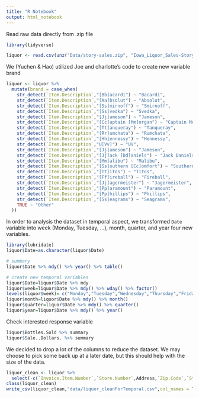 ```yaml
---
title: "R Notebook"
output: html_notebook
---
```


Read raw data directly from .zip file 

```r
library(tidyverse)

liquor <- read.csv(unz("Data/story-sales.zip", "Iowa_Liquor_Sales-Story.csv"))
```

We (Yuchen & Hao) utilized Joe and charlotte's code to create new variable brand
```r
liquor <- liquor %>%
  mutate(brand = case_when(
    str_detect(`Item.Description`,"[Bb]acardi") ~ "Bacardi",
    str_detect(`Item.Description`,"[Aa]bsolut") ~ "Absolut",
    str_detect(`Item.Description`,"[Ss]mirnoff") ~ "Smirnoff",
    str_detect(`Item.Description`,"[Ss]vedka") ~ "Svedka",
    str_detect(`Item.Description`,"[Jj]ameson") ~ "Jameson",
    str_detect(`Item.Description`,"[Cc]aptain [Mm]organ") ~ "Captain Morgan",
    str_detect(`Item.Description`,"[Tt]anqueray") ~ "Tanqueray",
    str_detect(`Item.Description`,"[Rr]umchata") ~ "Rumchata",
    str_detect(`Item.Description`,"[Hh]ennessy") ~ "Hennessy",
    str_detect(`Item.Description`,"U[Vv]") ~ "UV",
    str_detect(`Item.Description`,"[Jj]ameson") ~ "Jameson",
    str_detect(`Item.Description`,"[Jj]ack [Dd]aniels") ~ "Jack Daniels",
    str_detect(`Item.Description`,"[Mm]alibu") ~ "Malibu",
    str_detect(`Item.Description`,"[Ss]outhern [Cc]omfort") ~ "Southern Comfort",
    str_detect(`Item.Description`,"[Tt]itos") ~ "Titos",
    str_detect(`Item.Description`,"[Ff]ireball") ~ "Fireball",
    str_detect(`Item.Description`,"[Jj]agermeister") ~ "Jagermeister",
    str_detect(`Item.Description`,"[Pp]aramount") ~ "Paramount",
    str_detect(`Item.Description`,"[Pp]hillips") ~ "Phillips",
    str_detect(`Item.Description`,"[Ss]eagrams") ~ "Seagrams",
    TRUE ~ "Other"
  ))

```

In order to analysis the dataset in temporal aspect, we transformed `Date` variable into week (Monday, Tuesday, ...), month, quarter, and year four new variables.
```r
library(lubridate)
liquor$Date=as.character(liquor$Date)

# summary
liquor$Date %>% mdy() %>% year() %>% table()

# create new temporal variables
liquor$Date=liquor$Date %>% mdy
liquor$week=liquor$Date %>% mdy() %>% wday() %>% factor()
levels(liquor$week)= c("Monday","Tuesday","Wednesday","Thursday","Friday","Saturday")
liquor$month=liquor$Date %>% mdy() %>% month()
liquor$quarter=liquor$Date %>% mdy() %>% quarter()
liquor$year=liquor$Date %>% mdy() %>% year()

```

Check interested response variable

```r
liquor$Bottles.Sold %>% summary
liquor$Sale..Dollars. %>% summary
```

We decided to drop a lot of the columns to reduce the dataset. We may choose to pick some back up at a later date, but this should help with the size of the data.

```r
liquor_clean <- liquor %>%
  select(-c(`Invoice.Item.Number`,`Store.Number`,Address,`Zip.Code`,`Store.Location`,`County.Number`,County,`Vendor.Number`,`Item.Number`))
class(liquor_clean)
write_csv(liquor_clean,"data/liquor_cleanForTemporal.csv",col_names = TRUE)
```

